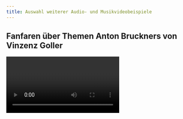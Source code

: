 ```yaml
---
title: Auswahl weiterer Audio- und Musikvideobeispiele
---
```

## Fanfaren über Themen Anton Bruckners von Vinzenz Goller

<Video provider="youtube" id="ldLW-aGdSBg" />

Ensemble ***BrassAdventure*** der Universität für Musik und darstellende Kunst Wien. Aufgeführt beim Jubiläumskonzert zu Ehren Bruckners 200. Geburtstag am 10. April 2024 im Festsaal der Österreichischen Akademie der Wissenschaften Wien. Veranstalter: Österreichisches Zentrum für Digitale Geisteswissenschaften und Kulturelles Erbe. Kamera: Maria Wiederänders ACDH-CH.

**Leitung**: Raphael Stieger. **Musiker:innen**: Sebastian Glaser, Christoph Propst, Georg Weirer (Trompete), Maximilian Kerschbaummayr, Jonas Ellensohn, Tobias Rössler, Afra Vögel (Horn), Severin Keller, Lukas Ludescher, Niklas Pöttinger (Posaune), Robert Klugseder, Andreas Schönthaler (Tuba)

Der Kirchenmusiker und Komponist **Vinzenz Goller**, 1873 in Südtirol geboren, ist der Arrangeur der beiden imposanten Fanfaren über Themen aus der 5. Symphonie und der Vertonung des 112. Psalms Anton Bruckners. Gollers kompositorisches Schaffen konzentrierte sich vor allem auf liturgische Gebrauchsmusik, die, wie seine sog. „Loreto-Messe“, auch heute noch zum Repertoire vieler Kirchenchöre gehört. Goller machte sich in der 1910er und 20er Jahren einen Namen als Begründer und Leiter der damals in Klosterneuburg angesiedelten Kirchenmusikabteilung der „Wiener Musikakademie“, also der heutigen Universität für Musik und darstellende Kunst. Dem von ihm hochverehrten Meister widmete Goller auch ein Festpräludium für Orgel, das vermutlich 1932 zum ersten Mal bei einer Bruckner-Gedenkfeier in Klosterneuburg aufgeführt wurde.

Die beiden Fanfaren scheinen lange Zeit nicht mehr aufgeführt worden zu sein. Einer der Gründe dafür ist sicher der hohe Schwierigkeitsgrad, der von den Blechbläserinnen und Blechbläsern ein hohes technisches und künstlerisches Können verlangt.

Wir wissen von einigen Aufführungen zu Lebzeiten Gollers in den 1930er Jahren. Die Uraufführung fand am 27. April 1930 im Rahmen des Brucknerfestes in Leitmeritz statt. Unter den späteren Ausführenden finden sich keine geringeren als Mitglieder der Wiener Philharmoniker, die das elfstimmige Arrangement für drei Trompeten, vier Hörner, drei Posaunen und Basstuba u.a. bei einer Gedenkfeier am Bruckner-Denkmal im Stadtpark anlässlich des Wiener Brucknerfestes des Jahres 1936 zu Gehör brachten.

Es ist erfreulich, dass sich das Ensemble *BrassAdventure* der Universität für Musik und darstellende Kunst unter Leitung von Raphael Stieger bereit erklärte, die Fanfaren einzustudieren, wiederaufzuführen und somit der Vergessenheit zu entreißen. Robert Klugseder stieß bei Recherchearbeiten in der Österreichischen Nationalbibliothek auf das Stimmenmaterial und bereite die Noten in Form einer Neuedition für die Wiederaufführung vor.

Das prägnante Posaunen-Thema aus der 5. Symphonie kann vermutlich als die bekannteste Melodie Bruckners gelten. Diese Berühmtheit verdankt das Thema einer Verwendung in einem Rocksong, in dem es in leicht erweiterter Form verarbeitet wird. Der Hit „Seven Nation Army“ der US-amerikanischen Band „White Stripes“ ist weltweit bekannt. Das Lied ist auf jeder Rock-Playlist zu finden und wird bei vielen Fußballmatches von den Fans mitgesungen.
